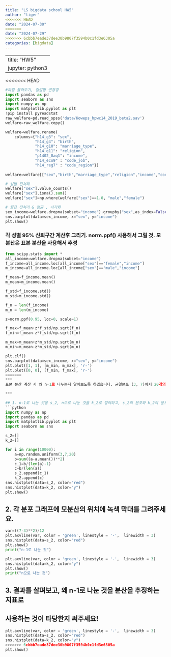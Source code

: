 ```yaml
---
title: "LS bigdata school HW5"
author: "tiger"
<<<<<<< HEAD
date: "2024-07-30"
=======
date: "2024-07-29"
>>>>>>> 6cbbb7eade37dee30b9807f3594b0c1fd3e6305a
categories: [bigdata]
---
```


---
title: "HW5"
jupyter: python3
---
<<<<<<< HEAD

```python
#파일 불러오기, 컬럼명 변경경
import pandas as pd
import seaborn as sns    
import numpy as np    
import matplotlib.pyplot as plt    
!pip install pyreadstat
raw_welfare=pd.read_spss('data/Koweps_hpwc14_2019_beta2.sav')
welfare=raw_welfare.copy()

welfare=welfare.rename(
    columns={"h14_g3": "sex",
             "h14_g4": "birth",
             "h14_g10": "marriage_type",
             "h14_g11": "religion",
             "p1402_8aq1": "income",
             "h14_eco9" : "code_job",
             "h14_reg7" : "code_region"})
             
welfare=welfare[["sex","birth","marriage_type","religion","income","code_job","code_region"]]

```

```python
# 성별 전처리
welfare["sex"].value_counts()
welfare["sex"].isna().sum()
welfare["sex"]=np.where(welfare["sex"]==1.0, "male","female")
```

```python
# 월급 전처리 & 평균 , 시각화
sex_income=welfare.dropna(subset="income").groupby("sex",as_index=False)[["income"]].mean() 
sns.barplot(data=sex_income, x="sex", y="income")
plt.show()
```


###  각 성별 95% 신뢰구간 계산후 그리기. norm.ppf() 사용해서 그릴 것. 모분산은 표본 분산을 사용해서 추정
```python
from scipy.stats import *
all_income=welfare.dropna(subset="income")
f_income=all_income.loc[all_income["sex"]=="female","income"]
m_income=all_income.loc[all_income["sex"]=="male","income"]

f_mean=f_income.mean()
m_mean=m_income.mean()

f_std=f_income.std()
m_std=m_income.std()

f_n = len(f_income)
m_n = len(m_income)
```

```python

z=norm.ppf(0.95, loc=0, scale=1)

f_max=f_mean+z*f_std/np.sqrt(f_n)
f_min=f_mean-z*f_std/np.sqrt(f_n)

m_max=m_mean+z*m_std/np.sqrt(m_n)
m_min=m_mean-z*m_std/np.sqrt(m_n)
```

```python
plt.clf()
sns.barplot(data=sex_income, x="sex", y="income")
plt.plot([1, 1], [m_min, m_max], 'r-')
plt.plot([0, 0], [f_min, f_max], 'r-')
=======
***
표본 분산 계산 시 왜 n-1로 나누는지 알아보도록 하겠습니다. 균일분포 (3, 7)에서 20개의 표본을 뽑아서 분산을 2가지 방법으로 추정해보세요.      

***                           

## 1. n-1로 나눈 것을 s_2, n으로 나눈 것을 k_2로 정의하고, s_2의 분포와 k_2의 분포를 그려주세요! (10000개 사용)                     
```python
import numpy as np    
import pandas as pd
import matplotlib.pyplot as plt    
import seaborn as sns    

s_2=[]
k_2=[]

for i in range(10000):
    a=np.random.uniform(3,7,20)
    b=sum((a-a.mean())**2)
    c_1=b/(len(a)-1)
    c=b/(len(a))
    s_2.append(c_1)
    k_2.append(c)
sns.histplot(data=s_2, color="red")
sns.histplot(data=k_2, color="y")
plt.show()

```

## 2. 각 분포 그래프에 모분산의 위치에 녹색 막대를 그려주세요.
```python
var=((7-3)**2)/12
plt.axvline(var, color = 'green', linestyle = '-',  linewidth = 3)
sns.histplot(data=s_2, color="red")
plt.show()
print("n-1로 나눈 것")
```

```python
plt.axvline(var, color = 'green', linestyle = '-',  linewidth = 3)
sns.histplot(data=k_2, color="y")
plt.show()
print("n으로 나눈 것")
```

## 3. 결과를 살펴보고, 왜 n-1로 나눈 것을 분산을 추정하는 지표로 
## 사용하는 것이 타당한지 써주세요!
```python
plt.axvline(var, color = 'green', linestyle = '-',  linewidth = 3)
sns.histplot(data=s_2, color="red")
sns.histplot(data=k_2, color="y")
>>>>>>> 6cbbb7eade37dee30b9807f3594b0c1fd3e6305a
plt.show()
```


